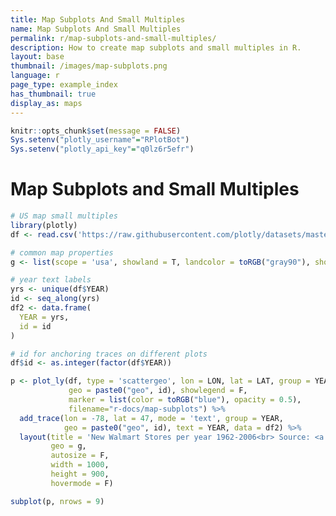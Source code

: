 ```yaml
---
title: Map Subplots And Small Multiples
name: Map Subplots And Small Multiples
permalink: r/map-subplots-and-small-multiples/
description: How to create map subplots and small multiples in R.
layout: base
thumbnail: /images/map-subplots.png
language: r
page_type: example_index
has_thumbnail: true
display_as: maps
---
```


```r
knitr::opts_chunk$set(message = FALSE)
Sys.setenv("plotly_username"="RPlotBot")
Sys.setenv("plotly_api_key"="q0lz6r5efr")
```
# Map Subplots and Small Multiples

```r


# US map small multiples
library(plotly)
df <- read.csv('https://raw.githubusercontent.com/plotly/datasets/master/1962_2006_walmart_store_openings.csv')

# common map properties
g <- list(scope = 'usa', showland = T, landcolor = toRGB("gray90"), showcountries = F, subunitcolor = toRGB("white"))

# year text labels
yrs <- unique(df$YEAR)
id <- seq_along(yrs)
df2 <- data.frame(
  YEAR = yrs,
  id = id
)

# id for anchoring traces on different plots
df$id <- as.integer(factor(df$YEAR))

p <- plot_ly(df, type = 'scattergeo', lon = LON, lat = LAT, group = YEAR,
             geo = paste0("geo", id), showlegend = F,
             marker = list(color = toRGB("blue"), opacity = 0.5),
             filename="r-docs/map-subplots") %>%
  add_trace(lon = -78, lat = 47, mode = 'text', group = YEAR,
            geo = paste0("geo", id), text = YEAR, data = df2) %>%
  layout(title = 'New Walmart Stores per year 1962-2006<br> Source: <a href="http://www.econ.umn.edu/~holmes/data/WalMart/index.html">University of Minnesota</a>',
         geo = g,
         autosize = F,
         width = 1000,
         height = 900,
         hovermode = F)

subplot(p, nrows = 9)
```

